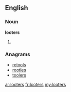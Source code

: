 ==English==

===Noun===
'''looters'''

# {{plural of|[[looter]]}}

===Anagrams===
* [[retools#English|retools]]
* [[rootles#English|rootles]]
* [[toolers#English|toolers]]

[[ar:looters]]
[[fr:looters]]
[[my:looters]]